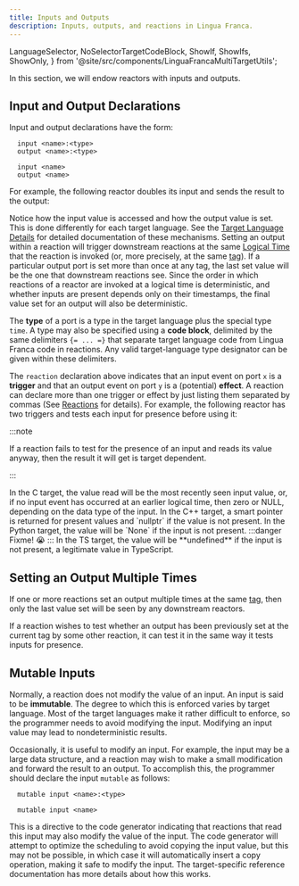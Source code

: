 ```yaml
---
title: Inputs and Outputs
description: Inputs, outputs, and reactions in Lingua Franca.
---
```


  LanguageSelector,
  NoSelectorTargetCodeBlock,
  ShowIf, ShowIfs, ShowOnly,
} from '@site/src/components/LinguaFrancaMultiTargetUtils';

<LanguageSelector c cpp py ts rs />

In this section, we will endow reactors with inputs and outputs.

## Input and Output Declarations

Input and output declarations have the form:

<ShowIfs>
  <ShowIf c ts rs cpp>

  ```lf
    input <name>:<type>
    output <name>:<type>
  ```

  </ShowIf>
  <ShowIf py>

  ```lf
    input <name>
    output <name>
  ```

  </ShowIf>
</ShowIfs>

For example, the following reactor doubles its input and sends the result to the output:


<NoSelectorTargetCodeBlock c={C_Double} cpp={Cpp_Double} py={Py_Double} rs={Rs_Double} ts={TS_Double} lf />

Notice how the input value is accessed and how the output value is set. This is done differently for each target language. See the [Target Language Details](../reference/target-language-details.mdx) for detailed documentation of these mechanisms.
Setting an output within a reaction will trigger downstream reactions at the same [Logical Time](<../writing-reactors/time-and-timers.mdx#logical-time>) that the reaction is invoked (or, more precisely, at the same [tag](<../writing-reactors/superdense-time.mdx#tag-vs-time>)). If a particular output port is set more than once at any tag, the last set value will be the one that downstream reactions see. Since the order in which reactions of a reactor are invoked at a logical time is deterministic, and whether inputs are present depends only on their timestamps, the final value set for an output will also be deterministic.

<ShowOnly c cpp ts rs>

The **type** of a port is a type in the target language plus the special type `time`. A type may also be specified using a **code block**, delimited by the same delimiters `{= ... =}` that separate target language code from Lingua Franca code in reactions. Any valid target-language type designator can be given within these delimiters.

</ShowOnly>

The `reaction` declaration above indicates that an input event on port `x` is a **trigger** and that an output event on port `y` is a (potential) **effect**. A reaction can declare more than one trigger or effect by just listing them separated by commas (See [Reactions](../writing-reactors/reactions.mdx) for details). For example, the following reactor has two triggers and tests each input for presence before using it:


<NoSelectorTargetCodeBlock c={C_Destination} cpp={Cpp_Destination} py={Py_Destination} rs={Rs_Destination} ts={TS_Destination} lf />

:::note

If a reaction fails to test for the presence of an input and reads its value anyway, then the result it will get is target dependent.

:::

<ShowIfs>
  <ShowIf c>
    In the C target, the value read will be the most recently seen input value, or, if no input event has occurred at an earlier logical time, then zero or NULL, depending on the data type of the input.
  </ShowIf>
  <ShowIf cpp>
    In the C++ target, a smart pointer is returned for present values and `nullptr` if the value is not present.
  </ShowIf>
  <ShowIf py>
    In the Python target, the value will be `None` if the input is not present.
  </ShowIf>
  <ShowIf rs>
:::danger
Fixme! 😭
:::
  </ShowIf>
  <ShowIf ts>
    In the TS target, the value will be **undefined** if the input is not present, a legitimate value in TypeScript.
  </ShowIf>
</ShowIfs>

## Setting an Output Multiple Times

If one or more reactions set an output multiple times at the same [tag](<../writing-reactors/superdense-time.mdx#tag-vs-time>), then only the last value set will be seen by any downstream reactors.

If a reaction wishes to test whether an output has been previously set at the current tag by some other reaction, it can test it in the same way it tests inputs for presence.

## Mutable Inputs

Normally, a reaction does not modify the value of an input. An input is said to be **immutable**. The degree to which this is enforced varies by target language. Most of the target languages make it rather difficult to enforce, so the programmer needs to avoid modifying the input. Modifying an input value may lead to nondeterministic results.

Occasionally, it is useful to modify an input. For example, the input may be a large data structure, and a reaction may wish to make a small modification and forward the result to an output. To accomplish this, the programmer should declare the input `mutable` as follows:

<ShowIfs>
  <ShowIf c ts rs cpp>

```lf
  mutable input <name>:<type>
```

  </ShowIf>
  <ShowIf py>

```lf
  mutable input <name>
```

  </ShowIf>
</ShowIfs>

This is a directive to the code generator indicating that reactions that read this input may also modify the value of the input. The code generator will attempt to optimize the scheduling to avoid copying the input value, but this may not be possible, in which case it will automatically insert a copy operation, making it safe to modify the input. The target-specific reference documentation has more details about how this works.
